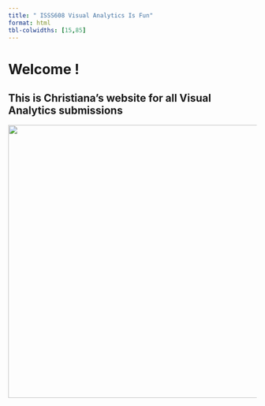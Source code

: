 ```yaml
---
title: " ISSS608 Visual Analytics Is Fun"
format: html
tbl-colwidths: [15,85]
---
```


# Welcome !

## This is Christiana's website for all Visual Analytics submissions

![](images/photo_2023-01-20_23-46-00.jpg){width="554"}
